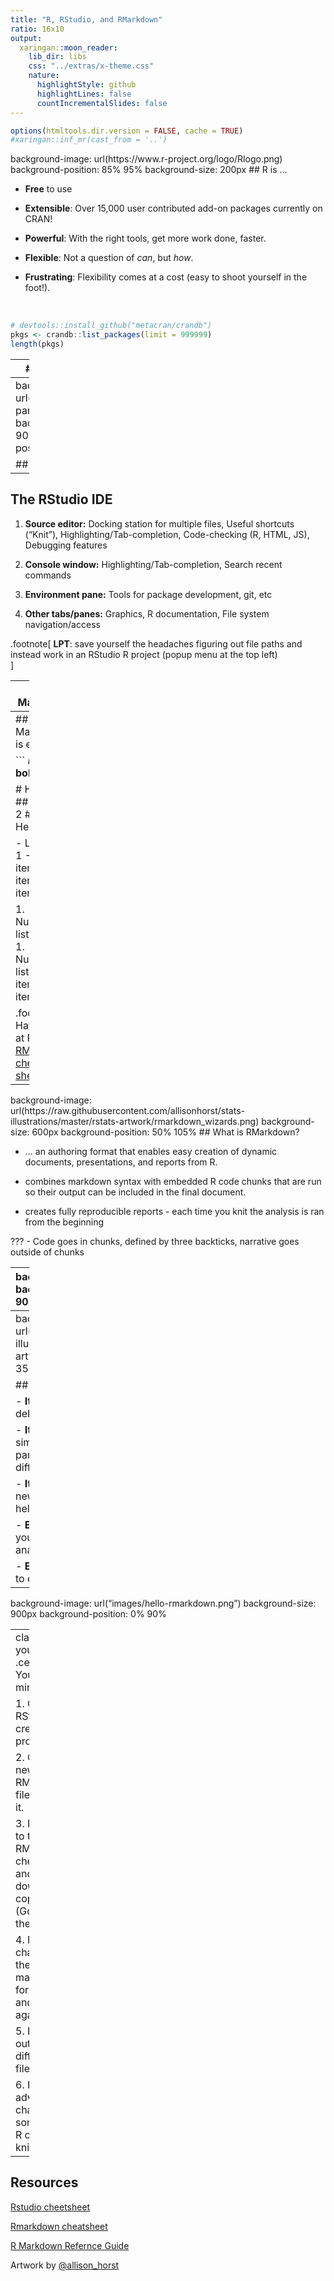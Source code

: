 ```yaml
---
title: "R, RStudio, and RMarkdown"
ratio: 16x10
output:
  xaringan::moon_reader:
    lib_dir: libs
    css: "../extras/x-theme.css"
    nature:
      highlightStyle: github
      highlightLines: false
      countIncrementalSlides: false
---
```



```r
options(htmltools.dir.version = FALSE, cache = TRUE)
#xaringan::inf_mr(cast_from = '..')
```
background-image: url(https://www.r-project.org/logo/Rlogo.png)
background-position: 85% 95%
background-size: 200px
## R is ...

- **Free** to use

- **Extensible**: Over 15,000 user contributed add-on packages currently on CRAN!

- **Powerful**: With the right tools, get more work done, faster.

- **Flexible**: Not a question of *can*, but *how*.

- **Frustrating**: Flexibility comes at a cost (easy to shoot yourself in the foot!).

<br/>
```r
# devtools::install_github("metacran/crandb")
pkgs <- crandb::list_packages(limit = 999999)
length(pkgs)
```

---
## RStudio is ... 

RStudio is a convenient interface for R  
  - an IDE, integreated development environment

At its simplest:  

- R is like a car’s engine  

- RStudio is like a car’s dashboard

```r
knitr::include_graphics("images/engine-dashboard.png")
```


Source: [Modern Dive](https://moderndive.com/)

---
background-image: url("images/rstudio-panes.png")
background-size: 900px
background-position: 0% 90%

## The RStudio IDE

---
## The RStudio IDE

1. **Source editor:** Docking station for multiple files, Useful shortcuts ("Knit"), Highlighting/Tab-completion, Code-checking (R, HTML, JS), Debugging features  

2. **Console window:** Highlighting/Tab-completion, Search recent commands

3. **Environment pane:** Tools for package development, git, etc

4. **Other tabs/panes:** Graphics, R documentation, File system navigation/access


.footnote[
**LPT**: save yourself the headaches figuring out file paths and instead work in an RStudio R project (popup menu at the top left)  
]

---
## Markdown

- Markdown is a particular type of **markup** language.

- Markup languages are designed to **produce documents from plain text**.

- Some of you may be familiar with **LaTeX**. This is another (less human friendly) markup language for creating pdf documents.

- LaTeX gives you much greater control, but it is restricted to pdf and has a much greater learning curve.

- **Markdown** is becoming a **standard**. Many websites will generate HTML from Markdown (e.g. GitHub, Stack Overflow, reddit, ...).

---
## Markdown is easy

```
*italic*
**bold**

# Header 1
## Header 2
### Header 3

- List item 1
- List item 2
    - item 2a
    - item 2b

1. Numbered list item 1
1. Numbered list item 2
    - item 2a
    - item 2b
```

.footnote[
Have a look at RStudio's [RMarkdown cheat sheet](https://www.rstudio.com/resources/cheatsheets/)
]

---
background-image: url(https://raw.githubusercontent.com/allisonhorst/stats-illustrations/master/rstats-artwork/rmarkdown_wizards.png)
background-size: 600px
background-position: 50% 105%
## What is RMarkdown?

- ... an authoring format that enables easy creation of dynamic documents, presentations, and reports from R. 

- combines markdown syntax with embedded R code chunks that are run so their output can be included in the final document.

- creates fully reproducible reports - each time you knit the analysis is ran from the beginning

???
  - Code goes in chunks, defined by three backticks, narrative goes outside of chunks

---
background-image: url("images/rmarkdown.png")
background-size: 900px
background-position: 0% 90%

## 

---
background-image: url(https://raw.githubusercontent.com/allisonhorst/stats-illustrations/master/rstats-artwork/rmarkdown_rockstar.png)
background-size: 350px
background-position: 95% 10%

## Why R Markdown?


- **It's simple.** Focus on writing, rather than <br>debugging silly errors.

- **It's flexible.** Markdown was created to <br>simplify writing HTML, but thanks to <br>pandoc, Markdown converts to many <br>different formats!

- **It's dynamic.** Find a critical error? Get a <br>new dataset? Regenerate your report without copy/paste hell!

- **Encourages transparency.** Collaborators (including your future self) will thank you for integrating your analysis & report.

- **Enables interactivity/reactivity.** Allow your audience to explore the analysis (rather than passively read it).



---
background-image: url("images/hello-rmarkdown.png")
background-size: 900px
background-position: 0% 90%


---
class: yourturn
.center[
# Your Turn (5 min)
]

1. Open RStudio, create a new project.

2. Create a new RMarkdown file and knit it.

3. Navigate to the RMarkdown cheat sheet and download a copy (Google for the link!)

4. Make changes to the markdown formatting and knit again.

5. Export output to different files.

6. If you feel adventurous, change some of the R code and knit again.

---
## Resources

[Rstudio cheetsheet](https://github.com/rstudio/cheatsheets/raw/master/rstudio-ide.pdf)


[Rmarkdown cheatsheet](https://github.com/rstudio/cheatsheets/raw/master/rmarkdown-2.0.pdf)  

[R Markdown Refernce Guide](https://www.rstudio.com/wp-content/uploads/2015/03/rmarkdown-reference.pdf)

Artwork by [@allison_horst](https://twitter.com/allison_horst?ref_src=twsrc%5Egoogle%7Ctwcamp%5Eserp%7Ctwgr%5Eauthor)

